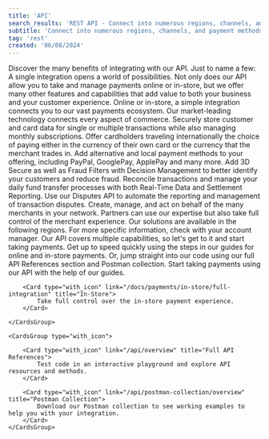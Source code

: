 ```yaml
---
title: 'API'
search_results: 'REST API - Connect into numerous regions, channels, and payment methods worldwide with one integration.'
subtitle: 'Connect into numerous regions, channels, and payment methods worldwide with one integration'
tag: 'rest'
created: '06/08/2024'
---
```

<ApiOverviewSection title="One integration, no limits" color="grey">
    Discover the many benefits of integrating with our API. Just to name a few:
    <ApiOverviewGroup>
        <ApiOverviewItem title="REST API" icon="window" />
        <ApiOverviewItem title="Cloud-based tech stack" icon="cloud" />
        <ApiOverviewItem title="One integration" icon="arrows-to-dot" />
        <ApiOverviewItem title="Single set of credentials" icon="key" />
        <ApiOverviewItem title="Secure" icon="lock-keyhole" />
        <ApiOverviewItem title="Omnichannel" icon="arrows-turn-to-dots" />
        <ApiOverviewItem title="Partners" icon="people-roof" />
        <ApiOverviewItem title="Small and medium-sized businesses" icon="buildings" />
        <ApiOverviewItem title="Enterprise" icon="building" />
        <ApiOverviewItem title="Global" icon="globe" />
    </ApiOverviewGroup>
</ApiOverviewSection>
<ApiOverviewSection title="API features and capabilities" color="white">
    A single integration opens a world of possibilities. Not only does our API allow you to take and manage payments online or in-store, but we offer many other features and capabilities that add value to both your business and your customer experience.
    <ApiOverviewGroup>
      <ApiOverviewItem title="Payment Processing" url="/docs/payments/overview" icon="credit-card"> 
          Online or in-store, a simple integration connects you to our vast payments ecosystem. Our market-leading technology connects every aspect of commerce.
      </ApiOverviewItem>
        <ApiOverviewItem title="Tokenization & Recurring Payments" icon="arrows-repeat">   
      Securely store customer and card data for single or multiple transactions while also managing monthly subscriptions.
      </ApiOverviewItem>
      <ApiOverviewItem title="Dynamic Currency Conversion" icon="euro-sign">
        Offer cardholders traveling internationally the choice of paying either in the currency of their own card or the currency that the merchant trades in.
        </ApiOverviewItem>
        <ApiOverviewItem title="Alternative Payment Methods" icon="money-bill-wave">    
      Add alternative and local payment methods to your offering, including PayPal, GooglePay, ApplePay and many more.
      </ApiOverviewItem>
        <ApiOverviewItem title="Risk Management" icon="lock-keyhole">   
      Add 3D Secure as well as Fraud Filters with Decision Management to better identify your customers and reduce fraud.
      </ApiOverviewItem>
        <ApiOverviewItem title="Reporting" icon="file-chart-column">   
      Reconcile transactions and manage your daily fund transfer processes with both Real-Time Data and Settlement Reporting.
      </ApiOverviewItem>
        <ApiOverviewItem title="Disputes Management" icon="comment-exclamation">   
      Use our Disputes API to automate the reporting and management of transaction disputes.
      </ApiOverviewItem>
        <ApiOverviewItem title="Partners" icon="people-roof">   
      Create, manage, and act on behalf of the many merchants in your network. Partners can use our expertise but also take full control of the merchant experience.
      </ApiOverviewItem>
    </ApiOverviewGroup>
</ApiOverviewSection>
<ApiOverviewSection title="Where we serve" color="grey">
    Our solutions are available in the following regions. For more specific information, check with your account manager. 
    <ApiOverviewGroup flags="true">
        <ApiOverviewFlagItem title="United States" country="us" />
        <ApiOverviewFlagItem title="Canada" country="ca" />
        <ApiOverviewFlagItem title="United Kingdom" country="gb" />
        <ApiOverviewFlagItem title="Europe" country="eu" />
        <ApiOverviewFlagItem title="Mexico" country="mx" />
        <ApiOverviewItem title="Asia Pacific" icon="earth-asia" />
    </ApiOverviewGroup>
</ApiOverviewSection>
<ApiOverviewSection title="Next steps" color="white">
    Our API covers multiple capabilities, so let's get to it and start taking payments. Get up to speed quickly using the steps in our guides for online and in-store payments. Or, jump straight into our code using our full API References section and Postman collection.
 <CardsGroup type="with_icon">
        <Card type="with_icon" link="/docs/payments/online/api-guide" title="Online">
            Start taking payments using our API with the help of our guides.
        </Card>

        <Card type="with_icon" link="/docs/payments/in-store/full-integration" title="In-Store">
            Take full control over the in-store payment experience.
        </Card>

    </CardsGroup>
    
    <CardsGroup type="with_icon">
        
        <Card type="with_icon" link="/api/overview" title="Full API References">
            Test code in an interactive playground and explore API resources and methods.
        </Card>

        <Card type="with_icon" link="/api/postman-collection/overview" title="Postman Collection">
            Download our Postman collection to see working examples to help you with your integration.
        </Card>
    </CardsGroup>
</ApiOverviewSection>
